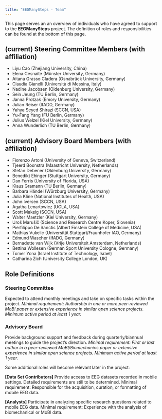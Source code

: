 ```yaml
---
title: "EEGManySteps - Team"
---
```


This page serves an an overview of individuals who have agreed to support to the **EEGManySteps** project.
The definition of roles and responsibilities can be found at the bottom of this page.

## (current) Steering Committee Members (with affiliation)
- Liyu Cao (Zhejiang University, China)
- Elena Cesnaite (Münster University, Germany)
- Aitana Grasso Cladera (Osnabrück University, Germany)
- Claudia Gianelli (Università di Messina, Italy)
- Nadine Jacobsen (Oldenburg University, Germany)
- Sein Jeung (TU Berlin, Germany)
- Janna Protzak (Emory University, Germany)
- Julian Reiser (IfADO, Germany)
- Yahya Seyed Shirazi (SCCN, USA)
- Yu-Fang Yang (FU Berlin, Germany)
- Julius Welzel (Kiel University, Germany)
- Anna Wunderlich (TU Berlin, Germany)

## (current) Advisory Board Members (with affiliation)
- Fiorenzo Artoni (University of Geneva, Switzerland)
- Tjeerd Boonstra (Maastricht University, Netherlands)
- Stefan Debener (Oldenburg University, Germany)
- Benedikt Ehinger (Stuttgart University, Germany)
- Dan Ferris (University of Florida, USA)
- Klaus Gramann (TU Berlin, Germany)
- Barbara Händel (Würzburg University, Germany)
- Julia Kline (National Institutes of Health, USA)
- John Iversen (SCCN, USA)
- Agatha Lenartowicz (UCLA, USA)
- Scott Makeig (SCCN, USA)
- Walter Maetzler (Kiel University, Germany)
- Uroš Marušič (Science and Research Centre Koper, Slovenia)
- Pierfilippo De Sanctis (Albert Einstein College of Medicine, USA)
- Mathias Vukelic (Universität Stuttgart/Fraunhofer IAO, Germany)
- Edmund Wascher (IfADO, Germany)
- Bernadette van Wijk (Vrije Universiteit Amsterdam, Netherlands)
- Bettina Wollesen (German Sport University Cologne, Germany)
- Tomer Yona (Israel Institute of Technology, Israel)
- Catharina Zich (University College London, UK)


## Role Definitions

### Steering Committee 
Expected to attend monthly meetings and take on specific tasks within the project.
*Minimal requirement: Authorship in one or more peer-reviewed MoBI paper or extensive experience in similar open science projects. Minimum active period at least 1 year.*

### Advisory Board 
Provide background support and feedback during quarterly/biannual meetings to guide the project’s direction.
*Minimal requirement: First or last author in a peer-reviewed MoBI/Biomechanics paper or extensive experience in similar open science projects. Minimum active period at least 1 year.*


Some additional roles will become relevant later in the project:

**[Data Set Contributors]**
Provide access to EEG datasets recorded in mobile settings. Detailed requirements are still to be determined.
Minimal requirement: Responsible for the acquisition, curation, or formatting of mobile EEG data.

**[Analysts]**
Participate in analyzing specific research questions related to mobile EEG data.
Minimal requirement: Experience with the analysis of biomechanical or MoBI data.